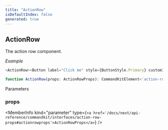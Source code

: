 ```yaml
---
title: "ActionRow"
isDefaultIndex: false
generated: true
---
```



<!-- This file was generated from the CommandKit source. Do not modify. Instead, re-run the "docgen" script -->


## ActionRow

<GenerationInfo sourceFile="packages/commandkit/src/components/v1/action-row/ActionRow.ts" sourceLine="14" packageName="commandkit" />

The action row component.



*Example*

```ts
<ActionRow><Button label="Click me" style={ButtonStyle.Primary} customId="click_me" /></ActionRow>
```

```ts title="Signature"
function ActionRow(props: ActionRowProps): CommandKitElement<'action-row'>
```
Parameters

### props

<MemberInfo kind="parameter" type={`<a href='/docs/next/api-reference/commandkit/interfaces/action-row-props#actionrowprops'>ActionRowProps</a>`} />

